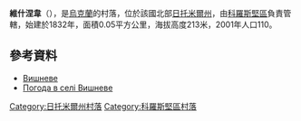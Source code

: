 {{coord|50|46|52|N|28|24|25|E|scale:30000|display=title}}

'''維什涅韋'''（{{lang-uk|Вишневе}}），是[[烏克蘭|烏克蘭]]的村落，位於該國北部[[日托米爾州|日托米爾州]]，由[[科羅斯堅區|科羅斯堅區]]負責管轄，始建於1832年，面積0.05平方公里，海拔高度213米，2001年人口110。

==參考資料==
* [https://web.archive.org/web/20160307093634/http://w1.c1.rada.gov.ua/pls/z7502/A005?rdat1=12.09.2012&rf7571=9442 Вишневе]
* [http://weather.in.ua/ua/zhitomirskaja/22047 Погода в селі Вишневе] {{Wayback|url=http://weather.in.ua/ua/zhitomirskaja/22047 |date=20111219142936 }}

{{DEFAULTSORT:Радянське}}
[[Category:日托米爾州村落|Category:日托米爾州村落]]
[[Category:科羅斯堅區村落|Category:科羅斯堅區村落]]


{{Zhytomyr-geo-stub}}